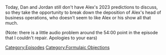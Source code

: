 {{DEFAULTSORT:
    #_EPISODE_0765:Formulaic Objections Part 13
}}{{Episode
    | title           = Formulaic Objections Part 13
    | caption         = Listen to this episode on [https://knowledgefight.libsyn.com/765-formulaic-objections-part-13 Libsyn] [https://open.spotify.com/episode/1KXnw5nKknDxttDbT2yNbz Spotify], Read the [[Transcript/765: Formulaic Objections Part 13|Unofficial Transcript]]
    | episodeNumber   = 765
    | length          = 02:02:04
    | airDate         = January 9, 2023
    | episodeType     = [[:Category:Formulaic Objections|Formulaic Objections]]
    | appearance      = [[Chris Mattei]], [[Tim Fruge]], [[Norm Pattis]]
    | previousEpisode = [[764: Jordan Takes The Wheel 9]]
    | nextEpisode     = [[766: December 16, 2003]]
}}

{{Stub}}

Today, Dan and Jordan still don't have Alex's 2023 predictions to discuss, so they take the opportunity to break down the deposition of Alex's head of business operations, who doesn't seem to like Alex or his show all that much.

(Note: there is a little audio problem around the 54:00 point in the episode that I couldn't repair.  Apologies to your ears)

[[Category:Episodes]]
[[Category:Formulaic Objections]]
